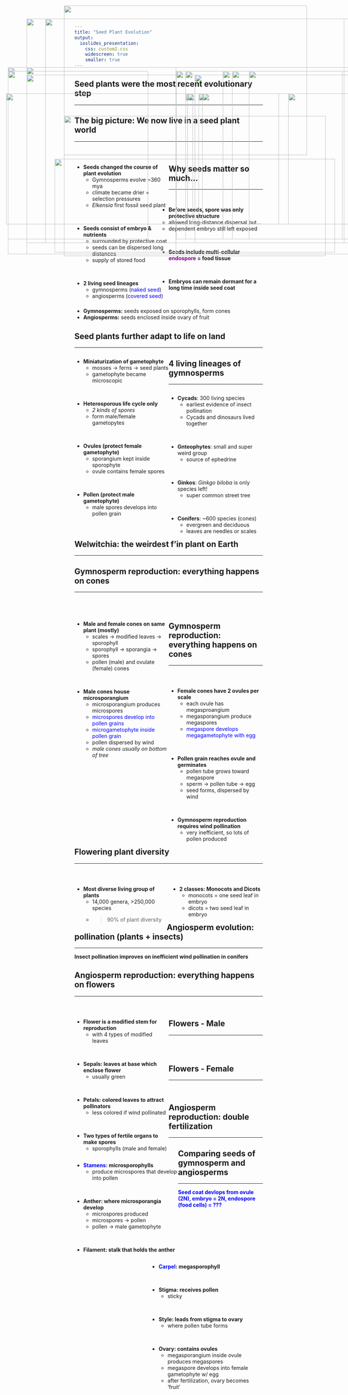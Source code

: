 ```yaml
---
title: "Seed Plant Evolution"
output: 
  ioslides_presentation:
    css: custom2.css
    widescreen: true
    smaller: true
---
```


## Seed plants were the most recent evolutionary step
<hr>

<IMG STYLE="position:absolute; TOP:180px; LEFT:50px; WIDTH:450px; HEIGHT:500px" SRC="images/phylo.jpg">

<IMG STYLE="position:absolute; TOP:200px; LEFT:550px; WIDTH:450px; HEIGHT:450px" SRC="images/fossil.jpg">

## The big picture: We now live in a seed plant world
<hr>
<br/>

<div style="float: left; width: 50%;">

* **Seeds changed the course of plant evolution**
    + Gymnosperms evolve ~360 mya
    + climate became drier = selection pressures
    + *Elkensia* first fossil seed plant
    
<br/>

* **Seeds consist of embryo & nutrients**
    + surrounded by protective coat
    + seeds can be dispersed long distances
    + supply of stored food

<br/>

* **2 living seed lineages**
    + gymnosperms (<span style="color:blue">naked seed</span>)
    + angiosperms (<span style="color:blue">covered seed</span>)
    
</div>

<IMG STYLE="position:absolute; TOP:250px; LEFT:525px; WIDTH:250px; HEIGHT:350px" SRC="images/elkplant.jpg">

<IMG STYLE="position:absolute; TOP:250px; LEFT:800px; WIDTH:250px; HEIGHT:350px" SRC="images/elkplant2.jpg">

## Why seeds matter so much...
<hr>
<br/>

* **Before seeds, spore was only protective structure** 
    + allowed long-distance dispersal but...
    + dependent embryo still left exposed

<br/>

* **Seeds include multi-cellular <span style="color:purple">endospore</span> = food tissue**

<br/>

* **Embryos can remain dormant for a long time inside seed coat**

<br/>

* **Gymnosperms:** seeds exposed on sporophylls, form cones
* **Angiosperms:** seeds enclosed inside ovary of fruit

<IMG STYLE="position:absolute; TOP:190px; LEFT:695px; WIDTH:250px; HEIGHT:450px" SRC="images/cones.jpg">

## Seed plants further adapt to life on land
<hr>

<div style="float: left; width: 50%;">

* **Miniaturization of gametophyte**
    + mosses &rarr; ferns &rarr; seed plants
    + gametophyte became microscopic

<br/>

* **Heterosporous life cycle only**
    + *2 kinds of spores*
    + form male/female gametopytes

<br/>

* **Ovules (protect female gametophyte)**
    + sporangium kept inside sporophyte
    + ovule contains female spores
    
<br/>

* **Pollen (protect male gametophyte)**
    + male spores develops into pollen grain

    
</div>

<IMG STYLE="position:absolute; TOP:190px; LEFT:650px; WIDTH:400px; HEIGHT:450px" SRC="images/ovules.jpg">

##

<IMG STYLE="position:absolute; TOP:15px; LEFT:200px; WIDTH:650px; HEIGHT:400px" SRC="images/homo_hetero.jpg">

<IMG STYLE="position:absolute; TOP:425px; LEFT:175px; WIDTH:750px; HEIGHT:250px" SRC="images/hetero.jpg">

<!-- ## Evolution of gamtetophyte-sporophyte relationship -->
<!-- <hr> -->

<!-- <IMG STYLE="position:absolute; TOP:190px; LEFT:150px; WIDTH:750px; HEIGHT:450px" SRC="images/gamspor.jpg"> -->

##

<IMG STYLE="position:absolute; TOP:50px; LEFT:100px; WIDTH:900px; HEIGHT:600px" SRC="images/gamspor2.jpg">

<!-- ## Gymnosperms take over -->
<!-- <hr> -->
<!-- <br/> -->
<!-- <br/> -->

<!-- <IMG STYLE="position:absolute; TOP:200px; LEFT:5px; WIDTH:600px; HEIGHT:450px" SRC="images/earlyseedplants.jpg"> -->

<!-- <div style="float: right; width: 38%;"> -->

<!-- * **Seed plant ancestors extinct** -->
<!--     + oldest fossils in Carboniferous -->

<!-- <br/> -->

<!-- * **~300-250 mya climate become drier** -->
<!--     + Carboniferous &rarr; Permian -->
<!--     + gymnosperms replaced lycophytes -->

<!-- <br/> -->


<!-- * **Gymnosperms with thin needles thrived till ~ 60 mya** -->
<!--     + earliest evidence of insect pollination with gymnosperms -->

<!-- </div> -->

## 4 living lineages of gymnosperms
<hr>

<div style="float: left; width: 50%;">

* **Cycads**: 300 living species
    + earliest evidence of insect pollination
    + Cycads and dinosaurs lived together

<br/>

* **Gnteophytes**: small and super weird group
    + source of ephedrine

<br/>

* **Ginkos**: *Ginkgo biloba* is only species left!
    + super common street tree
    
<br/>

* **Conifers**: ~600 species (cones)
    + evergreen and deciduous
    + leaves are needles or scales

</div>

<IMG STYLE="position:absolute; TOP:190px; LEFT:525px; WIDTH:500px; HEIGHT:450px" SRC="images/gymnos.jpg">

## Welwitchia: the weirdest f'in plant on Earth
<hr>

<IMG STYLE="position:absolute; TOP:180px; LEFT:100px; WIDTH:900px; HEIGHT:500px" SRC="images/welwitschia.jpg">

## Gymnosperm reproduction: everything happens on cones
<hr>
<br/>
<br/>

<div style="float: left; width: 50%;">

* **Male and female cones on same plant (mostly)**
    + scales &rarr; modified leaves &rarr; sporophyll
    + sporophyll &rarr; sporangia &rarr; spores
    + pollen (male) and ovulate (female) cones

<br/>

* **Male cones house microsporangium**
    + microsporangium produces microspores
    + <span style="color:blue">microspores develop into pollen grains</span>
    + <span style="color:blue">microgametophyte inside pollen grain</span>
    + pollen dispersed by wind
    + *male cones usually on bottom of tree*

</div>

<IMG STYLE="position:absolute; TOP:250px; LEFT:560px; WIDTH:500px; HEIGHT:350px" SRC="images/malecone.png">


## Gymnosperm reproduction: everything happens on cones
<hr>
<br/>

<div style="float: left; width: 48%;">

* **Female cones have 2 ovules per scale**
    + each ovule has megasproangium
    + megasporangium produce megaspores
    + <span style="color:blue">megaspore develops megagametophyte with egg</span>

<br/>

* **Pollen grain reaches ovule and germinates**
    + pollen tube grows toward megaspore
    + sperm &rarr; pollen tube &rarr; egg
    + seed forms, dispersed by wind

<br/>

* **Gymnosperm reproduction requires wind pollination**
    + very inefficient, so lots of pollen produced

</div>

<IMG STYLE="position:absolute; TOP:250px; LEFT:530px; WIDTH:550px; HEIGHT:350px" SRC="images/femalecone.jpg">

##

<IMG STYLE="position:absolute; TOP:50px; LEFT:150px; WIDTH:800px; HEIGHT:600px" SRC="images/pinelife.jpg">

##

<IMG STYLE="position:absolute; TOP:50px; LEFT:150px; WIDTH:800px; HEIGHT:600px" SRC="images/pinesex2.jpg">

<!-- ## Gymnosperms seeds -->
<!-- <hr> -->

<!-- <IMG STYLE="position:absolute; TOP:200px; LEFT:150px; WIDTH:800px; HEIGHT:400px" SRC="images/pinesex.jpg"> -->

## Flowering plant diversity
<hr>
<br/>

<div style="float: left; width: 49%;">

* **Most diverse living group of plants**
    + 14,000 genera, >250,000 species
    + >90% of plant diversity

</div>

<div style="float: right; width: 49%;">

* **2 classes: Monocots and Dicots**
    + monocots = one seed leaf in embryo
    + dicots = two seed leaf in embryo

</div>

<IMG STYLE="position:absolute; TOP:310px; LEFT:200px; WIDTH:700px; HEIGHT:375px" SRC="images/angios.jpg">

## Angiosperm evolution: pollination (plants + insects) 
<hr>
**Insect pollination improves on inefficient wind pollination in conifers**

<IMG STYLE="position:absolute; TOP:250px; LEFT:45px; WIDTH:500px; HEIGHT:350px" SRC="images/butterfly.jpg">

<IMG STYLE="position:absolute; TOP:250px; LEFT:570px; WIDTH:500px; HEIGHT:350px" SRC="images/ants.jpg">

## Angiosperm reproduction: everything happens on flowers
<hr>
<br/>

<div style="float: left; width: 50%;">

* **Flower is a modified stem for reproduction**
    + with 4 types of modified leaves

<br/>

* **Sepals: leaves at base which enclose flower**
    + usually green

<br/>

* **Petals: colored leaves to attract pollinators**
    + less colored if wind pollinated
    
<br/>

* **Two types of fertile organs to make spores**
    + sporophylls (male and female)
    
</div>

<IMG STYLE="position:absolute; TOP:190px; LEFT:500px; WIDTH:600px; HEIGHT:450px" SRC="images/flower.jpg">

## Flowers - Male
<hr>
<br/>
<br/>

<div style="float: left; width: 55%;">

* **<span style="color:blue">Stamens</span>: microsporophylls**
    + produce microspores that develop into pollen
    
<br/>    

* **Anther: where microsporangia develop**
    + microspores produced
    + microspores &rarr; pollen
    + pollen &rarr; male gametophyte

<br/>
    
* **Filament: stalk that holds the anther**

</div>

<IMG STYLE="position:absolute; TOP:190px; LEFT:625px; WIDTH:375px; HEIGHT:450px" SRC="images/flower4.jpg">

## Flowers - Female
<hr>
<br/>

<IMG STYLE="position:absolute; TOP:190px; LEFT:50px; WIDTH:375px; HEIGHT:450px" SRC="images/flower4.jpg">


<div style="float: right; width: 60%;">

* **<span style="color:blue">Carpel</span>: megasporophyll</span>**

<br/>

* **Stigma: receives pollen**
    + sticky

<br/>

* **Style: leads from stigma to ovary**
    + where pollen tube forms
    
<br/>

* **Ovary: contains ovules**
    + megasporangium inside ovule produces megaspores
    + megaspore develops into female gametophyte w/ egg
    + after fertilization, ovary becomes 'fruit'

</div>

## Angiosperm reproduction: double fertilization
<hr>

<IMG STYLE="position:absolute; TOP:200px; LEFT:100px; WIDTH:900px; HEIGHT:450px" SRC="images/doublefert.png">

<!-- ## -->

<!-- <IMG STYLE="position:absolute; TOP:50px; LEFT:50px; WIDTH:900px; HEIGHT:600px" SRC="images/angiolife.jpg"> -->

## Comparing seeds of gymnosperm and angiosperms
<hr>
<span style="color:blue">**Seed coat devlops from ovule (2N), embryo = 2N, endospore (food cells) = ???**</span>
<IMG STYLE="position:absolute; TOP:200px; LEFT:100px; WIDTH:900px; HEIGHT:450px" SRC="images/seedsex.jpg">

